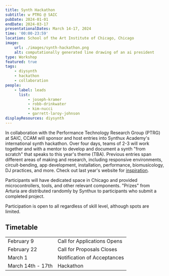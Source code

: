 ```yaml
---
title: Synth Hackathon
subtitle: w PTRG @ SAIC
pubDate: 2024-01-01
endDate: 2024-03-17
presentationalDates: March 14-17, 2024
time: '00:00-23:59'
location: School of the Art Institute of Chicago, Chicago
image:
    url: ./images/synth-hackathon.png
    alt: computationally generated line drawing of an ai president
type: Workshop
featured: true
tags:
    - diysynth
    - hackathon
    - collaboration
people:
    - label: leads
      list:
          - joseph-kramer
          - robb-drinkwater
          - kim-nucci
          - garrett-laroy-johnson
displayResources: diysynth
---
```


In collaboration with the Performance Technology Research Group (PTRG) at SAIC, CCAM will sponsor and host entries into Synthux Academy's international synth hackathon. Over four days, teams of 2-3 will work together and with a mentor to develop and document a synth "from scratch" that speaks to this year's theme (TBA). Previous entries span different areas of making and research, including responsive environments, circuit-bending, app development, installation, performance, biomusicology, DJ practices, and more. Check out last year's website for [inspiration](https://www.synthux.academy/events/hackathon-2023).

Participants will have dedicated space in Chicago and provided microcontrollers, tools, and other relevant components. "Prizes" from Arturia are distributed randomly by Synthux to participants who submit a completed project.

Participation is open to all regardless of skill level, although spots are limited.

<LinkButton text="APPLY HERE" url="https://forms.gle/TAw18DUgLdc92zGP8" />

## Timetable

|                   |                             |
| ----------------- | --------------------------- |
| February 9        | Call for Applications Opens |
| February 22       | Call for Proposals Closes   |
| March 1           | Notification of Acceptances |
| March 14th - 17th | Hackathon                   |

